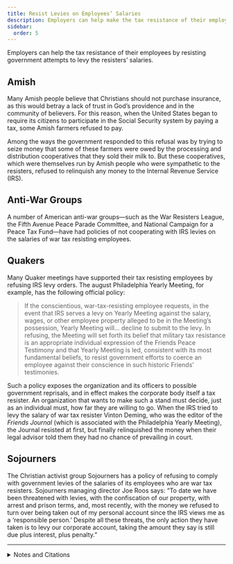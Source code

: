 ```yaml
---
title: Resist Levies on Employees’ Salaries
description: Employers can help make the tax resistance of their employees more successful by resisting government attempts to levy the resisters’ salaries.
sidebar:
  order: 5
---
```


Employers can help the tax resistance of their employees by resisting government attempts to levy the resisters’ salaries.

## <Badge text="Example" size="medium" /> Amish

Many Amish people believe that Christians should not purchase insurance, as this would betray a lack of trust in God’s providence and in the community of believers.
For this reason, when the United States began to require its citizens to participate in the Social Security system by paying a tax, some Amish farmers refused to pay.

Among the ways the government responded to this refusal was by trying to seize money that some of these farmers were owed by the processing and distribution cooperatives that they sold their milk to.
But these cooperatives, which were themselves run by Amish people who were sympathetic to the resisters, refused to relinquish any money to the Internal Revenue Service (IRS).

## <Badge text="Example" size="medium" /> Anti-War Groups

A number of American anti-war groups—such as the War Resisters League, the Fifth Avenue Peace Parade Committee, and National Campaign for a Peace Tax Fund—have had policies of not cooperating with IRS levies on the salaries of war tax resisting employees.

## <Badge text="Example" size="medium" /> Quakers

Many Quaker meetings have supported their tax resisting employees by refusing IRS levy orders.
The august Philadelphia Yearly Meeting, for example, has the following official policy:

> If the conscientious, war-tax-resisting employee requests, in the event that IRS serves a levy on Yearly Meeting against the salary, wages, or other employee property alleged to be in the Meeting’s possession, Yearly Meeting will… decline to submit to the levy.
> In refusing, the Meeting will set forth its belief that military tax resistance is an appropriate individual expression of the Friends Peace Testimony and that Yearly Meeting is led, consistent with its most fundamental beliefs, to resist government efforts to coerce an employee against their conscience in such historic Friends’ testimonies.

Such a policy exposes the organization and its officers to possible government reprisals, and in effect makes the corporate body itself a tax resister.
An organization that wants to make such a stand must decide, just as an individual must, how far they are willing to go.
When the IRS tried to levy the salary of war tax resister Vinton Deming, who was the editor of the <i>Friends Journal</i> (which is associated with the Philadelphia Yearly Meeting), the Journal resisted at first, but finally relinquished the money when their legal advisor told them they had no chance of prevailing in court.

## <Badge text="Example" size="medium" /> Sojourners

The Christian activist group Sojourners has a policy of refusing to comply with government levies of the salaries of its employees who are war tax resisters.
Sojourners managing director Joe Roos says:
“To date we have been threatened with levies, with the confiscation of our property, with arrest and prison terms, and, most recently, with the money we refused to turn over being taken out of my personal account since the IRS views me as a ‘responsible person.’
Despite all these threats, the only action they have taken is to levy our corporate account, taking the amount they say is still due plus interest, plus penalty.”

<Aside type="wikipedia" title="Wikipedia">
  <WikipediaBadge title="Amish" />
  <WikipediaBadge title="Social Security (United States)" />
  <WikipediaBadge title="War Resisters League" />
  <WikipediaBadge title="National Campaign for a Peace Tax Fund" />
  <WikipediaBadge title="Quakers" />
  <WikipediaBadge title="Philadelphia Yearly Meeting" />
  <WikipediaBadge title="Friends Journal" />
  <WikipediaBadge title="Sojourners" />
</Aside>

---

<details>
<summary>Notes and Citations</summary>

* Igou, Brad [“Valentine Byler vs. the IRS: ‘Pay Unto Caesar—The Amish & Social Security’ ”](https://web.archive.org/web/20001109103100/http://www.amishnews.com/amisharticles/amishss.htm) <i>Amish Country News</i> 1999, 2005
* “Policy on Military Tax Refusal by Philadelphia Yearly Meeting Employees and on IRS Levies and Other Collection Efforts,” approved by the meeting in 1988 (reaffirming a practice established in 1975), and revised in 2010
* [“Magazine to Pay IRS”](https://news.google.com/newspapers?id=Lp4tAAAAIBAJ&sjid=8J8FAAAAIBAJ&pg=1918,4491133&hl=en) <i>Reading Eagle</i> 25 April 1992, p. A16
* [<i>Organizational War Tax Resistance</i>](https://nwtrcc.org/PDFs/practical6.pdf), National War Tax Resistance Coordinating Committee (2008)

</details>
